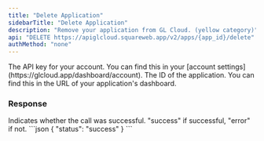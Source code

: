 ```yaml
---
title: "Delete Application"
sidebarTitle: "Delete Application"
description: "Remove your application from GL Cloud. (yellow category)"
api: "DELETE https://apiglcloud.squareweb.app/v2/apps/{app_id}/delete"
authMethod: "none"
---
```


<ParamField header="Authorization" type="string" placeholder="API KEY" required>
  The API key for your account. You can find this in your [account settings](https://glcloud.app/dashboard/account).
</ParamField>

<ParamField path="app_id" type="string" placeholder="Application ID" required>
  The ID of the application. You can find this in the URL of your application's dashboard.
</ParamField>

### Response

<ResponseField name="status" type="string">
  Indicates whether the call was successful. "success" if successful, "error" if not.
</ResponseField>

<ResponseExample>
```json
{
    "status": "success"
}
```
</ResponseExample>
